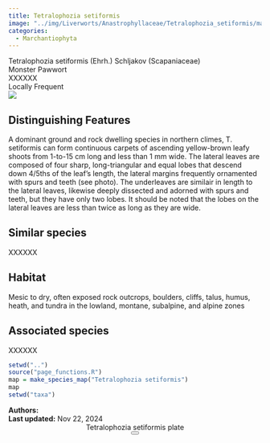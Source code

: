 ```yaml
---
title: Tetralophozia setiformis
image: "../img/Liverworts/Anastrophyllaceae/Tetralophozia_setiformis/macro_pics/Tetralophozia_setiformis_CW_01.jpeg"
categories:
  - Marchantiophyta
---
```


<div class="info-panel">
 <div class="info-top">
  <div class="taxon-scientific"><span class="taxon-name">Tetralophozia setiformis</span> <span class="taxon-authority">(Ehrh.) Schljakov</span> <span class="taxon-family">(Scapaniaceae)</span></div>
  <div class="taxon-common">Monster Pawwort</div>
 </div>
 <div class="info-bottom">
  <div class="taxon-qnd">XXXXXX</div>
  <div class="taxon-abundance">Locally Frequent</div>
 </div>
</div>
<div class="imerss-content-frame">
 <div class="imerss-image-header">
  <div class="imerss-image-holder imerss-column-left" data-toggle="tooltip" style="background-image: url(../img/Liverworts/Anastrophyllaceae/Tetralophozia_setiformis/macro_pics/Tetralophozia_setiformis_CW_01.jpeg)" title="Connor Wardrop">
  </div>

  <div class="imerss-image-holder imerss-column-right" data-toggle="tooltip" style="background-image: url(../img/Liverworts/Anastrophyllaceae/Tetralophozia_setiformis/macro_pics/Tetralophozia_setiformis_BJ_01.jpg)" title="Braden Judson">
  </div>
 
 </div>
 <div class="imerss-content-lower">
  <div class="imerss-column-left">
  <div class="tab-microscope" data-micromodal-trigger="modal-plate">
  <img src="../img/bryo guide microscope.png"/>
  </div>

<h2>Distinguishing Features</h2>

A dominant ground and rock dwelling species in northern climes, T. setiformis can form continuous carpets of ascending yellow-brown leafy shoots from 1-to-15 cm long and less than 1 mm wide. The lateral leaves are composed of four sharp, long-triangular and equal lobes that descend down 4/5ths of the leaf's length, the lateral margins frequently ornamented with spurs and teeth (see photo). The underleaves are similair in length to the lateral leaves, likewise deeply dissected and adorned with spurs and teeth, but they have only two lobes. It should be noted that the lobes on the lateral leaves are less than twice as long as they are wide. 

<h2>Similar species</h2>

XXXXXX

<h2>Habitat</h2>

Mesic to dry, often exposed rock outcrops, boulders, cliffs, talus, humus, heath, and tundra in the lowland, montane, subalpine, and alpine zones

<h2>Associated species</h2>

XXXXXX
</div>

<div class="imerss-column-right">

<div class="imerss-image-holder imerss-column-right" data-toggle="tooltip" style="background-image: url(../img/Liverworts/Anastrophyllaceae/Tetralophozia_setiformis/macro_pics/Tetralophozia_setaformis_JR_01.jpg)" title="John Reynolds">
</div>

<div class="imerss-map-holder">
```r
setwd("..")
source("page_functions.R")
map = make_species_map("Tetralophozia setiformis")
map
setwd("taxa")
```
</div>

</div>

</div>
</div>

<div class="taxon-footer">
 <div class="taxon-authors"><b>Authors:</b> <span></span></div>
 <div class="taxon-update"><b>Last updated:</b> <span>Nov 22, 2024</span></div>
</div>

<div class="modal micromodal-slide" id="modal-plate" aria-hidden="true">
 <div class="modal__overlay" tabindex="-1" data-micromodal-close>
  <div class="modal__container" role="dialog" aria-modal="true" aria-labelledby="modal-plate-title" >
   <header class="modal__header">
   <div class="modal__title" id="modal-plate-title">
  Tetralophozia setiformis plate
   </div>
   <button class="modal__close" aria-label="Close" data-micromodal-close></button>
   </header>
  <div class="modal__content" id="modal-plate-content">
   <div class="imerss-image-holder" data-toggle="tooltip" style="background-image: url(../img/XXXXX)" title="XXXXX">
  </div>
  </div>
  </div>
 </div>
</div>

<script src="../js/micromodal.min.js"></script>
<link href="../css/style-taxon.css" rel="stylesheet">
<link href="../css/micromodal.css" rel="stylesheet">

<script>
MicroModal.init();
</script>

